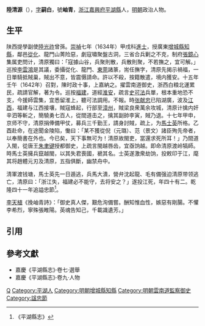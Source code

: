 '''陸清源'''（{{bd|1604年||1645年||}}），[[表字|字]]'''嗣白'''，號'''岫青'''，[[浙江|浙江]][[嘉興府|嘉興府]][[平湖縣|平湖縣]]人，[[明朝|明朝]]政治人物。

==生平==
陕西提學副使[[陸光祚|陸光祚]]曾孫。[[崇禎|崇禎]]七年（1634年）甲戌科[[進士|進士]]，授廣東[[增城縣|增城縣]][[知縣|知縣]]，鄰邑[[從化|從化]]、龍門山菁险惡，劇寇嘯聚盤古洞，三省合兵剿之不克，制府[[張鏡心|張鏡心]]集属吏問计，清原獨曰：「寇據山谷，兵聚則散，兵散則聚，不若撫之，宜可解。」巡按[[李雲鴻|李雲鴻]]是其議，委攝從化、龍門、[[東莞|東莞]]諸篆，耑任撫字，清原先揭示禍福，一日單騎抵賊巢，賊出不意，皆震慑請命。許以不殺，按籍散遣，境内獲安。十五年壬午（1642年）召對，陳时政十事，上嘉納之。擢雲南道御史，浙西白粮北運累民，疏請官解，著为令。巡按[[福建|福建]]，道經[[淮安|淮安]]，疏言[[史可法|史可法]]兵單，根本重地恐不支，今援師雲集，宜悉留淮上，聽可法調用。不報。時[[张献忠|张献忠]]已陷湖廣，波及[[江西|江西]]，福建与江西接壤，賊寇蜂起，行部至[[漳州|漳州]]，賊梁良衆萬余攻城，清原计擒内奸辛泗等斬之，簡驍勇七百人，從間道击之，擒其副帥李寅，賊乃退。十七年甲申，京师不守，清原捐俸備甲仗，募兵三千勤王，請身討賊，疏上，为[[馬士英|馬士英]]所格。乙酉赴命，在途聞金陵陷，慟曰：「某不獲從倪（元璐）、范（景文）諸臣殉先帝者，以奉簡書在外也。今已矣，天下事無可为！清原故閩吏，當還求死所耳！」乃間道入閩，從唐王[[朱聿键|朱聿键]]授都御史，上疏言閩越唇齿，宜亟饷越。即命清原渡岭犒師。時馬士英擁兵竄越閩，以其失君喪國，褫其名。士英遂激衆劫饷，投敕印于江，麾其将趙體元刃及清原，五指俱斷，幽禁舟中。

清軍渡钱塘，馬士英先一日遁逃，兵馬大潰，營弁沈起龍、毛有備强迫清原带领逃亡，清原曰：「浙江失，福建必不能守，去将安之？」遂投江死，年四十有二。乾隆四十一年追謚忠節<ref>《平湖縣志》</ref>。

[[李天植|李天植]]《挽岫青詩》：「御史真人傑，艱危洵備嘗。酬知惟血性，嫉惡有剛腸。不懼李希烈，寧殊張睢陽。英魂告知己，千載識遺芳。」

==引用==
{{reflist}}

==參考文獻==
*嘉慶《平湖縣志》·卷七·選舉
*嘉慶《平湖縣志》·卷九·人物

{{崇禎七年甲戌科殿試金榜}}
{{明朝人物小作品}}
[[Category:陸姓|Q]]
[[Category:平湖人|Category:平湖人]]
[[Category:明朝增城縣知縣|Category:明朝增城縣知縣]]
[[Category:明朝雲南道監察御史|Category:明朝雲南道監察御史]]
[[Category:諡忠節|Category:諡忠節]]